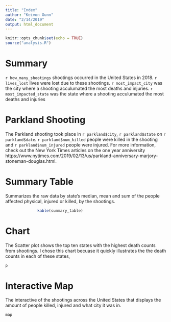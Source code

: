 ```yaml
---
title: "Index"
author: "Keivon Gunn"
date: "2/14/2019"
output: html_document
---
```


```r
knitr::opts_chunk$set(echo = TRUE)
source("analysis.R")
```

# Summary

`r how_many_shootings` shootings occurred in the United States in 2018. `r lives_lost` lives were lost due to these shootings. `r most_impact_city` was the city where a shooting acculumated the most deaths and injuries. `r most_impacted_state` was the state where a shooting acculumated the most deaths and injuries 

# Parkland Shooting
The Parkland shooting took place in `r parkland$city`, `r parkland$state` on `r parkland$date`. `r parkland$num_killed` people were killed in the shooting and `r parkland$num_injured` people were injured. For more information, check out the New York Times articles on the one year anniversity https://www.nytimes.com/2019/02/13/us/parkland-anniversary-marjory-stoneman-douglas.html. 

# Summary Table

Summarizes the raw data by state's median, mean and sum of the people affected physical, injured or killed, by the shootings.

```r
              kable(summary_table)
```

# Chart

The Scatter plot shows the top ten states with the highest death counts from shootings. I chose this chart becuase it quickly illustrates the the death counts in each of these states, 

```r
p
```

# Interactive Map
The interactive of the shootings across the United States that displays the amount of people killed, injured and what city it was in.

```r
map
```
 